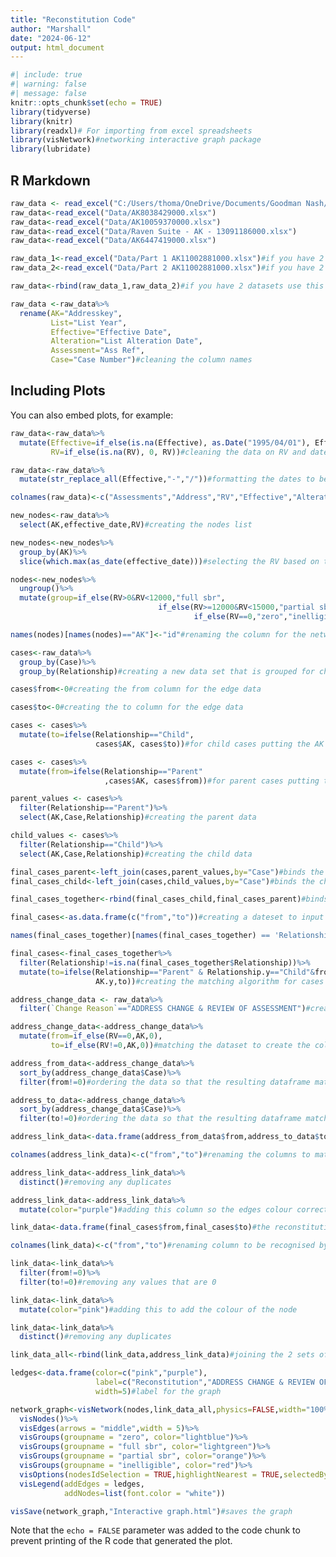 ```yaml
---
title: "Reconstitution Code"
author: "Marshall"
date: "2024-06-12"
output: html_document
---
```


```r
#| include: true
#| warning: false
#| message: false
knitr::opts_chunk$set(echo = TRUE)
library(tidyverse)
library(knitr)
library(readxl)# For importing from excel spreadsheets
library(visNetwork)#networking interactive graph package
library(lubridate)

```

## R Markdown


```r
raw_data <- read_excel("C:/Users/thoma/OneDrive/Documents/Goodman Nash/Business-Rates/Data/AK8038429000.xlsx")
raw_data<-read_excel("Data/AK8038429000.xlsx")
raw_data<-read_excel("Data/AK10059370000.xlsx")
raw_data<-read_excel("Data/Raven Suite - AK - 13091186000.xlsx")
raw_data<-read_excel("Data/AK6447419000.xlsx")

raw_data_1<-read_excel("Data/Part 1 AK11002881000.xlsx")#if you have 2 datasets one goes here
raw_data_2<-read_excel("Data/Part 2 AK11002881000.xlsx")#if you have 2 datasets one goes here

raw_data<-rbind(raw_data_1,raw_data_2)#if you have 2 datasets use this to bind them together

raw_data <-raw_data%>%
  rename(AK="Addresskey",
         List="List Year",
         Effective="Effective Date",
         Alteration="List Alteration Date",
         Assessment="Ass Ref",
         Case="Case Number")#cleaning the column names

```

## Including Plots

You can also embed plots, for example:

```r

raw_data<-raw_data%>%
  mutate(Effective=if_else(is.na(Effective), as.Date("1995/04/01"), Effective),
         RV=if_else(is.na(RV), 0, RV))#cleaning the data on RV and dates here so it is easier to do

raw_data<-raw_data%>%
  mutate(str_replace_all(Effective,"-","/"))#formatting the dates to be better

colnames(raw_data)<-c("Assessments","Address","RV","Effective","Alteration","Change Reason","Notes","List","AK","Case","Assessment","Relationship","effective_date")

new_nodes<-raw_data%>%
  select(AK,effective_date,RV)#creating the nodes list

new_nodes<-new_nodes%>%
  group_by(AK)%>%
  slice(which.max(as_date(effective_date)))#selecting the RV based on the most recent entry for each AK

nodes<-new_nodes%>%
  ungroup()%>%
  mutate(group=if_else(RV>0&RV<12000,"full sbr",
                                 if_else(RV>=12000&RV<15000,"partial sbr",
                                         if_else(RV==0,"zero","inelligible"))))#labelling each AK with whether it is elligible for SBRR for the colouring of the nodes

names(nodes)[names(nodes)=="AK"]<-"id"#renaming the column for the network to read AK as the id

cases<-raw_data%>%
  group_by(Case)%>%
  group_by(Relationship)#creating a new data set that is grouped for checking purposes

cases$from<-0#creating the from column for the edge data

cases$to<-0#creating the to column for the edge data

cases <- cases%>%
  mutate(to=ifelse(Relationship=="Child",
                   cases$AK, cases$to))#for child cases putting the AK in the to column

cases <- cases%>%
  mutate(from=ifelse(Relationship=="Parent"
                     ,cases$AK, cases$from))#for parent cases putting the AK in the from column

parent_values <- cases%>%
  filter(Relationship=="Parent")%>%
  select(AK,Case,Relationship)#creating the parent data

child_values <- cases%>%
  filter(Relationship=="Child")%>%
  select(AK,Case,Relationship)#creating the child data

final_cases_parent<-left_join(cases,parent_values,by="Case")#binds the parent data to the cases dataset
final_cases_child<-left_join(cases,child_values,by="Case")#binds the child data to the cases dataset

final_cases_together<-rbind(final_cases_child,final_cases_parent)#binds the 2 datasets together

final_cases<-as.data.frame(c("from","to"))#creating a dateset to input the new code into

names(final_cases_together)[names(final_cases_together) == 'Relationship.x'] <- 'Relationship'#renaming column for matching purposes

final_cases<-final_cases_together%>%
  filter(Relationship!=is.na(final_cases_together$Relationship))%>%
  mutate(to=ifelse(Relationship=="Parent" & Relationship.y=="Child"&from!=0&to==0,
                   AK.y,to))#creating the matching algorithm for cases to create the from and to column

address_change_data <- raw_data%>%
  filter(`Change Reason`=="ADDRESS CHANGE & REVIEW OF ASSESSMENT")#creating the dataset for address changes

address_change_data<-address_change_data%>%
  mutate(from=if_else(RV==0,AK,0),
         to=if_else(RV!=0,AK,0))#matching the dataset to create the columns

address_from_data<-address_change_data%>%
  sort_by(address_change_data$Case)%>%
  filter(from!=0)#ordering the data so that the resulting dataframe matches correctly and then filtering out the irrelevant data for one half of the dataset

address_to_data<-address_change_data%>%
  sort_by(address_change_data$Case)%>%
  filter(to!=0)#ordering the data so that the resulting dataframe matches correctly and then filtering out the irrelevant data for one half of the dataset

address_link_data<-data.frame(address_from_data$from,address_to_data$to)#creating this dataset

colnames(address_link_data)<-c("from","to")#renaming the columns to match the reconstitutions dataset

address_link_data<-address_link_data%>%
  distinct()#removing any duplicates

address_link_data<-address_link_data%>%
  mutate(color="purple")#adding this column so the edges colour correctly in the graph

```



```r

link_data<-data.frame(final_cases$from,final_cases$to)#the reconstitution dataframe

colnames(link_data)<-c("from","to")#renaming column to be recognised by visnetwork

link_data<-link_data%>%
  filter(from!=0)%>%
  filter(to!=0)#removing any values that are 0

link_data<-link_data%>%
  mutate(color="pink")#adding this to add the colour of the node

link_data<-link_data%>%
  distinct()#removing any duplicates

link_data_all<-rbind(link_data,address_link_data)#joining the 2 sets of edge data together

ledges<-data.frame(color=c("pink","purple"),
                   label=c("Reconstitution","ADDRESS CHANGE & REVIEW OF ASSESSMENT"),
                   width=5)#label for the graph

network_graph<-visNetwork(nodes,link_data_all,physics=FALSE,width="100%")%>%
  visNodes()%>%
  visEdges(arrows = "middle",width = 5)%>%
  visGroups(groupname = "zero", color="lightblue")%>%
  visGroups(groupname = "full sbr", color="lightgreen")%>%
  visGroups(groupname = "partial sbr", color="orange")%>%
  visGroups(groupname = "inelligible", color="red")%>%
  visOptions(nodesIdSelection = TRUE,highlightNearest = TRUE,selectedBy = "group")%>%
  visLegend(addEdges = ledges,
            addNodes=list(font.color = "white"))

visSave(network_graph,"Interactive graph.html")#saves the graph

```

Note that the `echo = FALSE` parameter was added to the code chunk to prevent printing of the R code that generated the plot.
